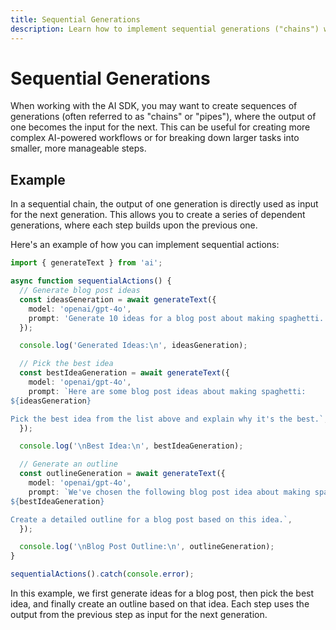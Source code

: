 ```yaml
---
title: Sequential Generations
description: Learn how to implement sequential generations ("chains") with the AI SDK
---
```


# Sequential Generations

When working with the AI SDK, you may want to create sequences of generations (often referred to as "chains" or "pipes"), where the output of one becomes the input for the next. This can be useful for creating more complex AI-powered workflows or for breaking down larger tasks into smaller, more manageable steps.

## Example

In a sequential chain, the output of one generation is directly used as input for the next generation. This allows you to create a series of dependent generations, where each step builds upon the previous one.

Here's an example of how you can implement sequential actions:

```typescript
import { generateText } from 'ai';

async function sequentialActions() {
  // Generate blog post ideas
  const ideasGeneration = await generateText({
    model: 'openai/gpt-4o',
    prompt: 'Generate 10 ideas for a blog post about making spaghetti.',
  });

  console.log('Generated Ideas:\n', ideasGeneration);

  // Pick the best idea
  const bestIdeaGeneration = await generateText({
    model: 'openai/gpt-4o',
    prompt: `Here are some blog post ideas about making spaghetti:
${ideasGeneration}

Pick the best idea from the list above and explain why it's the best.`,
  });

  console.log('\nBest Idea:\n', bestIdeaGeneration);

  // Generate an outline
  const outlineGeneration = await generateText({
    model: 'openai/gpt-4o',
    prompt: `We've chosen the following blog post idea about making spaghetti:
${bestIdeaGeneration}

Create a detailed outline for a blog post based on this idea.`,
  });

  console.log('\nBlog Post Outline:\n', outlineGeneration);
}

sequentialActions().catch(console.error);
```

In this example, we first generate ideas for a blog post, then pick the best idea, and finally create an outline based on that idea. Each step uses the output from the previous step as input for the next generation.
